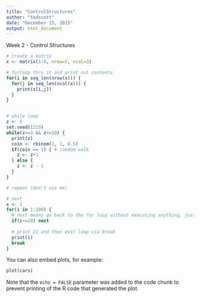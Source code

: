 ```yaml
---
title: "ControlStructures"
author: "tedscott"
date: "December 15, 2015"
output: html_document
---
```


Week 2 - Control Structures

```r
# create a matrix
x <- matrix(1:6, nrow=2, ncol=3)

# forloop thru it and print out contents
for(i in seq_len(nrow(x))) {
  for(j in seq_len(ncol(x))) {
    print(x[i,j])
  }
}


# while loop
z <- 5
set.seed(1215)
while(z>=3 && z<=10) {
  print(z)
  coin <- rbinom(1, 1, 0.5)
  if(coin == 1) { # random walk
    z <- z+1
  } else {
    z <- z - 1
  }
}

# repeat (don't use me)

# next
x <- 1
for(i in 1:100) {
  # next means go back to the for loop without executing anything, just increment i
  if(i<=20) next
  
  # print 21 and then exit loop via break
  print(i)
  break
}

```

You can also embed plots, for example:

```r
plot(cars)
```

Note that the `echo = FALSE` parameter was added to the code chunk to prevent printing of the R code that generated the plot.
